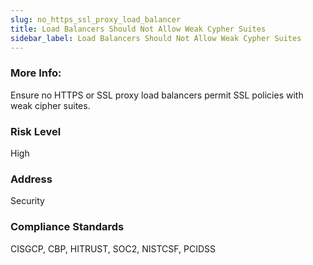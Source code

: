 ```yaml
---
slug: no_https_ssl_proxy_load_balancer
title: Load Balancers Should Not Allow Weak Cypher Suites
sidebar_label: Load Balancers Should Not Allow Weak Cypher Suites
---
```


### More Info:

Ensure no HTTPS or SSL proxy load balancers permit SSL policies with weak cipher suites.

### Risk Level

High

### Address

Security

### Compliance Standards

CISGCP, CBP, HITRUST, SOC2, NISTCSF, PCIDSS

